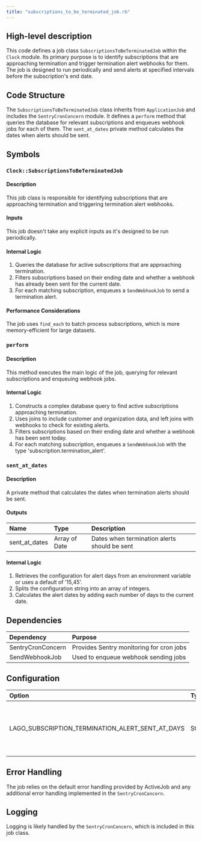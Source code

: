 ```yaml
---
title: "subscriptions_to_be_terminated_job.rb"
---
```


## High-level description
This code defines a job class `SubscriptionsToBeTerminatedJob` within the `Clock` module. Its primary purpose is to identify subscriptions that are approaching termination and trigger termination alert webhooks for them. The job is designed to run periodically and send alerts at specified intervals before the subscription's end date.

## Code Structure
The `SubscriptionsToBeTerminatedJob` class inherits from `ApplicationJob` and includes the `SentryCronConcern` module. It defines a `perform` method that queries the database for relevant subscriptions and enqueues webhook jobs for each of them. The `sent_at_dates` private method calculates the dates when alerts should be sent.

## Symbols

### `Clock::SubscriptionsToBeTerminatedJob`
#### Description
This job class is responsible for identifying subscriptions that are approaching termination and triggering termination alert webhooks.

#### Inputs
This job doesn't take any explicit inputs as it's designed to be run periodically.

#### Internal Logic
1. Queries the database for active subscriptions that are approaching termination.
2. Filters subscriptions based on their ending date and whether a webhook has already been sent for the current date.
3. For each matching subscription, enqueues a `SendWebhookJob` to send a termination alert.

#### Performance Considerations
The job uses `find_each` to batch process subscriptions, which is more memory-efficient for large datasets.

### `perform`
#### Description
This method executes the main logic of the job, querying for relevant subscriptions and enqueuing webhook jobs.

#### Internal Logic
1. Constructs a complex database query to find active subscriptions approaching termination.
2. Uses joins to include customer and organization data, and left joins with webhooks to check for existing alerts.
3. Filters subscriptions based on their ending date and whether a webhook has been sent today.
4. For each matching subscription, enqueues a `SendWebhookJob` with the type 'subscription.termination_alert'.

### `sent_at_dates`
#### Description
A private method that calculates the dates when termination alerts should be sent.

#### Outputs
| Name | Type | Description |
|:-----|:-----|:------------|
| sent_at_dates | Array of Date | Dates when termination alerts should be sent |

#### Internal Logic
1. Retrieves the configuration for alert days from an environment variable or uses a default of '15,45'.
2. Splits the configuration string into an array of integers.
3. Calculates the alert dates by adding each number of days to the current date.

## Dependencies
| Dependency | Purpose |
|:-----------|:--------|
| SentryCronConcern | Provides Sentry monitoring for cron jobs |
| SendWebhookJob | Used to enqueue webhook sending jobs |

## Configuration
| Option | Type | Default | Description |
|:-------|:-----|:--------|:------------|
| LAGO_SUBSCRIPTION_TERMINATION_ALERT_SENT_AT_DAYS | String | '15,45' | Comma-separated list of days before termination to send alerts |

## Error Handling
The job relies on the default error handling provided by ActiveJob and any additional error handling implemented in the `SentryCronConcern`.

## Logging
Logging is likely handled by the `SentryCronConcern`, which is included in this job class.